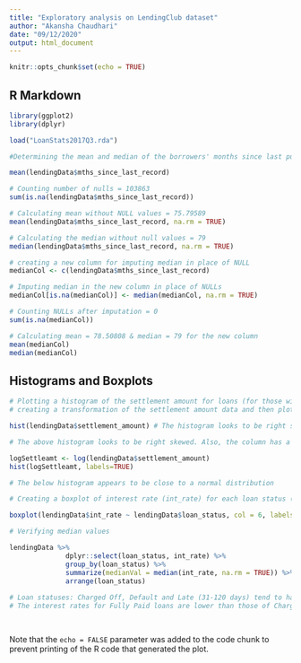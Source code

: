 ```yaml
---
title: "Exploratory analysis on LendingClub dataset"
author: "Akansha Chaudhari"
date: "09/12/2020"
output: html_document
---
```


```r
knitr::opts_chunk$set(echo = TRUE)
```

## R Markdown

```r
library(ggplot2)
library(dplyr)

load("LoanStats2017Q3.rda")

#Determining the mean and median of the borrowers' months since last public record (mths_since_last_record). Finding the number of observations for which this value is missing and creating a new variable where the value is imputed with the median.

mean(lendingData$mths_since_last_record)

# Counting number of nulls = 103863
sum(is.na(lendingData$mths_since_last_record))

# Calculating mean without NULL values = 75.79589
mean(lendingData$mths_since_last_record, na.rm = TRUE)

# Calculating the median without null values = 79
median(lendingData$mths_since_last_record, na.rm = TRUE)

# creating a new column for imputing median in place of NULL
medianCol <- c(lendingData$mths_since_last_record)

# Imputing median in the new column in place of NULLs
medianCol[is.na(medianCol)] <- median(medianCol, na.rm = TRUE)

# Counting NULLs after imputation = 0
sum(is.na(medianCol))

# Calculating mean = 78.50808 & median = 79 for the new column
mean(medianCol)
median(medianCol)
```

## Histograms and Boxplots

```r
# Plotting a histogram of the settlement amount for loans (for those with a settlement) to determine if the distribution is skewed.  
# creating a transformation of the settlement amount data and then plotting histogram of the result.  

hist(lendingData$settlement_amount) # The histogram looks to be right skewed

# The above histogram looks to be right skewed. Also, the column has a large range between $331.44 to $24102, it makes sense to do a log transformation to make it closer to a normal distribution

logSettleamt <- log(lendingData$settlement_amount)
hist(logSettleamt, labels=TRUE)

# The below histogram appears to be close to a normal distribution

```
```r
# Creating a boxplot of interest rate (int_rate) for each loan status (loan_status) to find the status that has loans with the highest median interest rate  

boxplot(lendingData$int_rate ~ lendingData$loan_status, col = 6, labels = TRUE, las = 2, par(mar=c(8,5,2,2)))

# Verifying median values

lendingData %>%
              dplyr::select(loan_status, int_rate) %>%
              group_by(loan_status) %>%
              summarize(medianVal = median(int_rate, na.rm = TRUE)) %>%
              arrange(loan_status)
              
# Loan statuses: Charged Off, Default and Late (31-120 days) tend to have the highest median interest rates since these borrowers haven’t been able to pay their interests on time.
# The interest rates for Fully Paid loans are lower than those of Charged Off ones.

  
```

Note that the `echo = FALSE` parameter was added to the code chunk to prevent printing of the R code that generated the plot.
